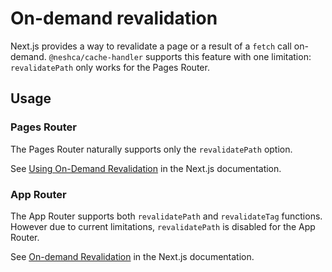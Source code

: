 # On-demand revalidation

Next.js provides a way to revalidate a page or a result of a `fetch` call on-demand. `@neshca/cache-handler` supports this feature with one limitation: `revalidatePath` only works for the Pages Router.

## Usage

### Pages Router

The Pages Router naturally supports only the `revalidatePath` option.

See [Using On-Demand Revalidation](https://nextjs.org/docs/pages/building-your-application/data-fetching/incremental-static-regeneration#using-on-demand-revalidation) in the Next.js documentation.

### App Router

The App Router supports both `revalidatePath` and `revalidateTag` functions. However due to current limitations, `revalidatePath` is disabled for the App Router.

See [On-demand Revalidation](https://nextjs.org/docs/app/building-your-application/data-fetching/fetching-caching-and-revalidating#on-demand-revalidation) in the Next.js documentation.
